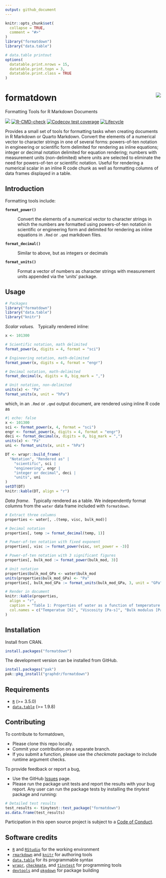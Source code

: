 ```yaml
---
output: github_document
---
```


<!-- Edit README.Rmd (not README.md) -->

```r
knitr::opts_chunk$set(
  collapse = TRUE,
  comment = "#>"
)
library("formatdown")
library("data.table")

# data.table printout
options(
  datatable.print.nrows = 15,
  datatable.print.topn = 3,
  datatable.print.class = TRUE
)
```




# formatdown  <img src="man/figures/logo.png" align="right">

Formatting Tools for R Markdown Documents

<!-- badges: start -->
[![](https://www.r-pkg.org/badges/version/formatdown)](https://cran.r-project.org/package=formatdown)
[![R-CMD-check](https://github.com/graphdr/formatdown/actions/workflows/check-standard.yaml/badge.svg)](https://github.com/graphdr/formatdown/actions/workflows/check-standard.yaml)
[![Codecov test coverage](https://codecov.io/gh/graphdr/formatdown/branch/main/graph/badge.svg)](https://app.codecov.io/gh/graphdr/formatdown?branch=main)
[![Lifecycle](https://img.shields.io/badge/lifecycle-experimental-orange.svg)](https://lifecycle.r-lib.org/articles/stages.html#experimental)
<!-- badges: end -->



Provides a small set of tools for formatting tasks when creating documents in R Markdown or Quarto Markdown. Convert the elements of a numerical vector to character strings in one of several forms: powers-of-ten notation in engineering or scientific form delimited for rendering as inline equations; integer or decimal notation delimited for equation rendering; numbers with measurement units (non-delimited) where units are selected to eliminate the need for powers-of-ten or scientific notation. Useful for rendering a numerical scalar in an inline R code chunk as well as formatting columns of data frames displayed in a table.  



## Introduction

Formatting tools include: 

**`format_power()`** 

: Convert the elements of a numerical vector to character strings in which the numbers are formatted using powers-of-ten notation in scientific or engineering form and delimited for rendering as inline equations in `.Rmd` or `.qmd` markdown files.

**`format_decimal()`**

: Similar to above, but as integers or decimals 

**`format_units()`**

: Format a vector of numbers as character strings with measurement units appended via the 'units' package.





## Usage

```r
# Packages
library("formatdown")
library("data.table")
library("knitr")
```



*Scalar values.* &nbsp; Typically rendered inline:

```r
x <- 101300

# Scientific notation, math delimited
format_power(x, digits = 4, format = "sci")

# Engineering notation, math-delimited
format_power(x, digits = 4, format = "engr")

# Decimal notation, math-delimited
format_decimal(x, digits = 0, big_mark = ",")

# Unit notation, non-delimited
units(x) <- "Pa"
format_units(x, unit = "hPa")
```

which, in an `.Rmd` or `.qmd` output document, are rendered using inline R code as

```r
#| echo: false
x <- 101300
sci <- format_power(x, 4, format = "sci")
engr <- format_power(x, digits = 4, format = "engr")
deci <- format_decimal(x, digits = 0, big_mark = ",")
units(x) <- "Pa"
uni <- format_units(x, unit = "hPa")

DT <- wrapr::build_frame(
  "Notation", "Rendered as" |
    "scientific", sci |
    "engineering", engr |
    "integer or decimal", deci |
    "units", uni
)
setDT(DT)
knitr::kable(DT, align = "r")
```


*Data frame*. &nbsp; Typically rendered as a table. We independently format  columns from the `water` data frame included with `formatdown`. 

```r
# Extract three columns
properties <- water[, .(temp, visc, bulk_mod)]

# Decimal notation
properties[, temp := format_decimal(temp, 1)]

# Power-of-ten notation with fixed exponent
properties[, visc := format_power(visc, set_power = -3)]

# Power-of-ten notation with 3 significant figures
properties[, bulk_mod := format_power(bulk_mod, 3)]

# Unit notation
properties$bulk_mod_GPa <- water$bulk_mod
units(properties$bulk_mod_GPa) <- "Pa"
properties[, bulk_mod_GPa := format_units(bulk_mod_GPa, 3, unit = "GPa")]

# Render in document
knitr::kable(properties,
  align = "r",
  caption = "Table 1: Properties of water as a function of temperature.",
  col.names = c("Temperatue [K]", "Viscosity [Pa-s]", "Bulk modulus [Pa]", "Bulk modulus [GPa]")
)
```






## Installation

Install from CRAN. 

```r
install.packages("formatdown")
```

The development version can be installed from GitHub.   

```r
install.packages("pak")
pak::pkg_install("graphdr/formatdown")
```







## Requirements

- [`R`](https://www.r-project.org/) (\>= 3.5.0)
- [`data.table`](https://rdatatable.gitlab.io/data.table/)  (\>= 1.9.8)






## Contributing

To contribute to formatdown,

- Please clone this repo locally.  
- Commit your contribution on a separate branch.
- If you submit a function, please use the *checkmate* package to
  include runtime argument checks.


To provide feedback or report a bug,

- Use the GitHub <a href="https://github.com/graphdr/formatdown/issues">
    Issues</a> page.
- Please run the package unit tests and report the results with your bug
  report. Any user can run the package tests by installing the
  *tinytest* package and running:

``` r
# Detailed test results
test_results <- tinytest::test_package("formatdown")
as.data.frame(test_results)
```

Participation in this open source project is subject to a [Code of
Conduct](https://graphdr.github.io/formatdown/CONDUCT.html).



## Software credits

- [`R`](https://www.r-project.org/) and [`RStudio`](https://posit.co/) for the working environment  
- [`rmarkdown`](https://CRAN.R-project.org/package=rmarkdown) and [`knitr`](https://CRAN.R-project.org/package=knitr) for authoring tools  
- [`data.table`](https://CRAN.R-project.org/package=data.table) for its programmable syntax  
- [`wrapr`](https://CRAN.R-project.org/package=wrapr), [`checkmate`](https://CRAN.R-project.org/package=checkmate), and [`tinytest`](https://CRAN.R-project.org/package=tinytest) for programming tools
- [`devtools`](https://CRAN.R-project.org/package=devtools) and [`pkgdown`](https://CRAN.R-project.org/package=pkgdown) for package building 


 


